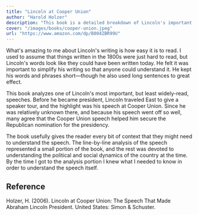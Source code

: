 ```yaml
---
title: "Lincoln at Cooper Union"
author: "Harold Holzer"
description: "This book is a detailed breakdown of Lincoln's important but not widely-read speech at Cooper Union in New York City."
cover: "/images/books/cooper-union.jpeg"
url: "https://www.amazon.com/dp/B004ZBR99U"
---
```


What's amazing to me about Lincoln's writing is how easy it is to read. I used to assume that things written in the 1800s were just hard to read, but Lincoln's words look like they could have been written today. He felt it was important to simplify his writing so that anyone could understand it. He kept his words and phrases short—though he also used long sentences to great effect.

This book analyzes one of Lincoln's most important, but least widely-read, speeches. Before he became president, Lincoln traveled East to give a speaker tour, and the highlight was his speech at Cooper Union. Since he was relatively unknown there, and because his speech went off so well, many agree that the Cooper Union speech helped him secure the Republican nomination for the presidency.

The book usefully gives the reader every bit of context that they might need to understand the speech. The line-by-line analysis of the speech represented a small portion of the book, and the rest was devoted to understanding the political and social dynamics of the country at the time. By the time I got to the analysis portion I knew what I needed to know in order to understand the speech itself.

## Reference

Holzer, H. (2006). Lincoln at Cooper Union: The Speech That Made Abraham Lincoln President. United States: Simon & Schuster.

